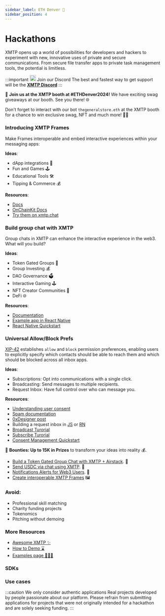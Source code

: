 ```yaml
---
sidebar_label: ETH Denver 🗻
sidebar_position: 4
---
```


# Hackathons

XMTP opens up a world of possibilities for developers and hackers to experiment with new, innovative uses of private and secure communications. From secure file transfer apps to private task management tools, the potential is limitless.

<div class="discord">

:::important <img src="/img/discord.svg" width="20"/> Join our Discord
The best and fastest way to get support will be the [**XMTP Discord**](https://discord.com/invite/xmtp)
:::

</div>

🐳 **Join us at the XMTP booth at #ETHDenver2024!** We have exciting swag giveaways at our booth. See you there! 🌐

Don't forget to interact with our bot `thegeneralstore.eth` at the XMTP booth for a chance to win exclusive swag, NFT and much more! 🤖💼

### Introducing XMTP Frames

Make Frames interoperable and embed interactive experiences within your messaging apps:

**Ideas**:

- dApp integrations 🔌
- Fun and Games 🕹️
- Educational Tools 🛠
- Tipping & Commerce 💰

**Resources**:

- [Docs](https://xmtp.org/docs/use-cases/frames)
- [OnChainKit Docs](https://onchainkit.xyz/xmtpkit/introduction)
- [Try them on xmtp.chat](https://xmtp.chat/)

### Build group chat with XMTP

Group chats in XMTP can enhance the interactive experience in the web3. What will you build?

**Ideas**:

- Token Gated Groups 🔐
- Group Investing 💰
- DAO Governance 🗳️
- Interactive Gaming 🕹️
- NFT Creator Communities 🎨
- DeFi 🌐

**Resources**:

- [Documentation](https://xmtp.org/docs/build/groups)
- [Example app in React Native](https://github.com/xmtp-labs/xmtp-inbox-mobile)
- [React Native Quickstart](https://github.com/fabriguespe/xmtp-rn-quickstart)

### Universal Allow/Block Prefs

[XIP-42](https://community.xmtp.org/t/xip-42-universal-allow-and-block-preferences/544) establishes `allow` and `block` permission preferences, enabling users to explicitly specify which contacts should be able to reach them and which should be blocked across all inbox apps.

**Ideas**:

- Subscriptions: Opt into communications with a single click.
- Broadcasting: Send messages to multiple recipients.
- Request Inbox: Have full control over who can message you.

**Resources**:

- [Understanding user consent](/docs/build/user-consent)
- [Spam documentation](/docs/build/spam)
- [0xDesigner post](https://warpcast.com/0xdesigner/0x52fa0e7d)
- Building a request inbox in [JS](/docs/tutorials/portable-consent/request-inbox) or [RN](/docs/tutorials/portable-consent/request-inbox-rn)
- [Broadcast Turorial](/docs/tutorials/portable-consent/broadcast)
- [Subscribe Turorial](/docs/tutorials/portable-consent/subscribe)
- [Consent Management Quickstart](https://github.com/fabriguespe/xmtp-ppp-consent-management)

🎉 **Bounties: Up to 15K in Prizes** to transform your ideas into reality 💰.

- [Build a Token Gated Group Chat with XMTP + Airstack](https://ethdenver2024.devfolio.co/prizes?partner=XMTP). 🚀
- [Send USDC via chat using XMTP](https://ethdenver2024.devfolio.co/prizes?partner=XMTP). 💸
- [Notifications Alerts for Web3 Users](https://ethdenver2024.devfolio.co/prizes?partner=XMTP). 🔔
- [Create interoperable XMTP Frames](https://ethdenver2024.devfolio.co/prizes?partner=XMTP) 🖼️

### Avoid:

- Professional skill matching
- Charity funding projects
- Tokenomics
- Pitching without demoing

### More Resources

- [Awesome XMTP ✨](https://github.com/xmtp/awesome-xmtp)
- [How to Demo ⌛️](/how-to-demo)
- [Examples page 👨🏼‍💻](https://xmtp.org/docs/build/get-started/examples)

### SDKs


<SDKs />

### Use cases


<Usecases />


<Bots />

:::caution We only consider authentic applications
Real projects developed by people passionate about our platform. Please
refrain from submitting applications for projects that were not originally
intended for a hackathon and are solely seeking funding.
:::
